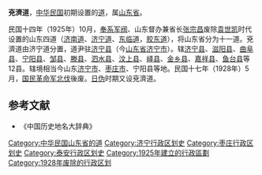 '''兗濟道'''，[[中华民国|中华民国]]初期设置的[[道_(行政区划)|道]]，属[[山东省_(中华民国)|山东省]]。

民国十四年（1925年）10月，[[奉系军阀|奉系军阀]]、山东督办兼省长[[张宗昌|张宗昌]]废除[[袁世凯|袁世凯]]时代设置的山东四道（[[济南道|济南道]]、[[济宁道|济宁道]]、[[东临道|东临道]]，[[胶东道|胶东道]]），将山东省分为十一道。兗濟道由济宁道分置，道尹驻[[济宁县|济宁县]]（今[[山东省|山东省]][[济宁市|济宁市]]）。辖[[济宁县|济宁县]]、[[滋阳县|滋阳县]]、[[曲阜县|曲阜县]]、[[宁阳县|宁阳县]]、[[邹县|邹县]]、[[滕县|滕县]]、[[泗水县|泗水县]]、[[汶上县|汶上县]]、[[峄县|峄县]]、[[金乡县|金乡县]]、[[嘉祥县|嘉祥县]]、[[鱼台县|鱼台县]]等12县。辖境相当今山东[[济宁市|济宁市]]、[[枣庄市|枣庄市]]、宁阳县等地。民国十七年（1928年）5月，[[国民革命军|国民革命军]][[北伐|北伐]]後废。[[华北政务委员会|日伪]]时期又设兗濟道。
==参考文献==
* 《中国历史地名大辞典》

[[Category:中华民国山东省的道|Category:中华民国山东省的道]]
[[Category:济宁行政区划史|Category:济宁行政区划史]]
[[Category:枣庄行政区划史|Category:枣庄行政区划史]]
[[Category:泰安行政区划史|Category:泰安行政区划史]]
[[Category:1925年建立的行政區劃|Category:1925年建立的行政區劃]]
[[Category:1928年废除的行政区划|Category:1928年废除的行政区划]]